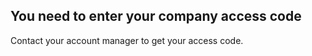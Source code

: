 
## You need to enter your company access code

<EnterCodeForm />

Contact your account manager to get your access code.